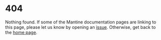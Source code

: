 

# 404

Nothing found. If some of the Mantine documentation pages are linking to
this page, please let us know by opening an [issue](https://github.com/mantinedev/mantine/issues/new/choose).
Otherwise, get back to the [home page](/).
